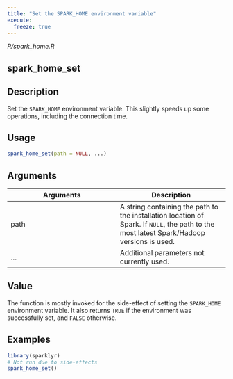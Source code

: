 ```yaml
---
title: "Set the SPARK_HOME environment variable"
execute:
  freeze: true
---
```


*R/spark_home.R*

## spark_home_set

## Description
Set the `SPARK_HOME` environment variable. This slightly speeds up some operations, including the connection time. 


## Usage
```r
spark_home_set(path = NULL, ...) 
```

## Arguments
|Arguments|Description|
|---|---|
| path | A string containing the path to the installation location of Spark. If `NULL`, the path to the most latest Spark/Hadoop versions is used. |
| ... | Additional parameters not currently used. |



## Value
The function is mostly invoked for the side-effect of setting the `SPARK_HOME` environment variable. It also returns `TRUE` if the environment was successfully set, and `FALSE` otherwise. 


## Examples
```r
library(sparklyr)
# Not run due to side-effects 
spark_home_set() 
```



